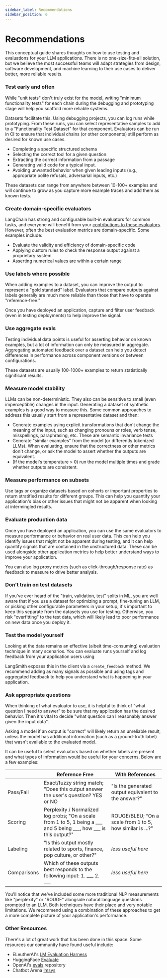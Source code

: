 ```yaml
---
sidebar_label: Recommendations
sidebar_position: 6
---
```


# Recommendations

This conceptual guide shares thoughts on how to use testing and evaluations for your LLM applications. There is no one-size-fits-all solution, but we believe the most successful teams will adapt strategies from design, software development, and machine learning to their use cases to deliver better, more reliable results.

### Test early and often

While "unit tests" don't truly exist for the model, writing "minimum functionality tests" for each chain during the debugging and prototyping stage will help you scaffold more reliable systems.

Datasets facilitate this. Using debugging projects, you can log runs while prototyping. From these runs, you can select representative samples to add to a "Functionality Test Dataset" for that component. Evaluators can be run in CI to ensure that individual chains (or other components) still perform as desired for known use cases.

- Completing a specific structured schema
- Selecting the correct tool for a given question
- Extracting the correct information from a passage
- Generating valid code for a typical input.
- Avoiding unwanted behavior when given leading inputs (e.g., appropriate polite refusals, adversarial inputs, etc.)

These datasets can range from anywhere between 10-100+ examples and will continue to grow as you capture more example traces and add them as known tests.

### Create domain-specific evaluators

LangChain has strong and configurable built-in evaluators for common tasks, and everyone will benefit from your [contributions to these evaluators](https://github.com/langchain-ai/langchain/tree/master/libs/langchain/langchain/evaluation). However, often the best evaluation metrics are domain-specific. Some examples include:

- Evaluate the validity and efficiency of domain-specific code
- Applying custom rules to check the response output against a proprietary system
- Asserting numerical values are within a certain range

### Use labels where possible

When adding examples to a dataset, you can improve the output to represent a "gold standard" label. Evaluators that compare outputs against labels generally are much more reliable than those that have to operate "reference-free."

Once you have deployed an application, capture and filter user feedback (even in testing deployments) to help improve the signal.

### Use aggregate evals

Testing individual data points is useful for asserting behavior on known examples, but a lot of information can only be measured in aggregate. Aggregating automated feedback over a dataset can help you detect differences in performance across component versions or between configurations.

These datasets are usually 100-1000+ examples to return statistically significant results.

### Measure model stability

LLMs can be non-deterministic. They also can be sensitive to small (even imperceptible) changes in the input. Generating a dataset of synthetic examples is a good way to measure this. Some common approaches to address this usually start from a representative dataset and then:

- Generate examples using explicit transformations that don't change the meaning of the input, such as changing pronouns or roles, verb tense, misspellings, paraphrasing, etc. These are semantic invariance tests
- Generate "similar examples" from the model (or differently tokenized LLMs). When evaluating, ensure that the correctness or other metrics don't change, or ask the model to assert whether the outputs are equivalent.
- (If the model's temperature > 0) run the model multiple times and grade whether outputs are consistent.

### Measure performance on subsets

Use tags or organize datasets based on cohorts or important properties to return stratified results for different groups. This can help you quantify your application's bias or other issues that might not be apparent when looking at intermingled results.

### Evaluate production data

Once you have deployed an application, you can use the same evaluators to measure performance or behavior on real user data. This can help you identify issues that might not be apparent during testing, and it can help quantify signals that are contained in the unstructured data. These can be used alongside other application metrics to help better understand ways to improve your application.

You can also log proxy metrics (such as click-through/response rate) as feedback to measure to drive better analysis.

### Don't train on test datasets

If you've ever heard of the "train, validation, test" splits in ML, you are well aware that if you use a dataset for optimizing a prompt, fine-tuning an LLM, or picking other configurable parameters in your setup, it's important to keep this separate from the datasets you use for testing. Otherwise, you risk "overfitting" to the test data, which will likely lead to poor performance on new data once you deploy it.

### Test the model yourself

Looking at the data remains an effective (albeit time-consuming) evaluation technique in many scenarios. You can evaluate runs yourself and log feedback from your application users using

LangSmith exposes this in the client via a `create_feedback` method. We recommend adding as many signals as possible and using tags and aggregated feedback to help you understand what is happening in your application.

### Ask appropriate questions

When thinking of what evaluator to use, it is helpful to think of "what question I need to answer" to be sure that my application has the desired behavior. Then it's vital to decide "what question can I reasonably answer given the input data".

Asking a model if an output is "correct" will likely return an unreliable result, unless the model has additional information (such as a ground-truth label) that wasn't available to the evaluated model.

It can be useful to select evaluators based on whether labels are present and what types of information would be useful for your concerns. Below are a few examples:

|             | Reference Free                                                                                                               | With References                                         |
| ----------- | ---------------------------------------------------------------------------------------------------------------------------- | ------------------------------------------------------- |
| Pass/Fail   | Exact/fuzzy string match; "Does this output answer the user's question? YES or NO                                            | "Is the generated output equivalent to the answer?"     |
| Scoring     | Perplexity / Normalized log probs; "On a scale from 1 to 5, 1 being a \_\_\_ and 5 being \_\_\_, how \_\_\_ is this output?" | ROUGE/BLEU; “On a scale from 1 to 5, how similar is …?” |
| Labeling    | "Is this output mostly related to sports, finance, pop culture, or other?"                                                   | _less useful here_                                      |
| Comparisons | Which of these outputs best responds to the following input: 1. \_\_\_ 2. \_\_\_                                             | _less useful here_                                      |

You'll notice that we've included some more traditional NLP measurements like "perplexity" or "ROUGE" alongside natural language questions prompted to an LLM. Both techniques have their place and very notable limitations. We recommend using a combination of these approaches to get a more complete picture of your application's performance.

### Other Resources

There's a lot of great work that has been done in this space. Some resources our community have found useful include:

- ELeutherAI's [LM Evaluation Harness](https://github.com/EleutherAI/lm-evaluation-harness/)
- HuggingFace [Evaluate](https://huggingface.co/docs/evaluate/index)
- OpenAI's [evals](https://github.com/openai/evals/) repository
- Chatbot Arena [lmsys](https://chat.lmsys.org/)
